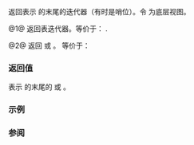 {{cpp/ranges/lazy_split_view/title|end}}
{{cpp/ranges/lazy_split_view/navbar}}

{{dcl begin}}
{{dcl|num=1|since=c++20|1=
constexpr auto end() requires ranges::forward_range&lt;V&gt; &amp;&amp; ranges::common_range&lt;V&gt;;
}}
{{dcl|num=2|since=c++20|1=
constexpr auto end() const;
}}
{{dcl end}}

返回表示 {{lconcept|view}} 的末尾的迭代器（有时是哨位）。令 {{rlpsi|/#base_}} 为底层视图。

@1@ 返回表迭代器。等价于：
{{c|return /*outer_iterator*/&lt;/*simple_view*/&lt;V&gt;&gt;{*this, ranges::end(base_)};}}.

@2@ 返回 {{rlpi|outer_iterator}} 或 {{lc|std::default_sentinel}}。
等价于：
{{source|1=
if constexpr (ranges::forward_range&lt;V&gt; &amp;&amp; ranges::forward_range&lt;const V&gt; &amp;&amp;
              ranges::common_range&lt;const V&gt;)
    return /*outer_iterator*/&lt;true&gt;{*this, ranges::end(base_)};
else
    return std::default_sentinel;
}}

===返回值===
表示 {{lconcept|view}} 的末尾的 {{rlpi|outer_iterator}} 或 {{lc|std::default_sentinel}}。

===示例===
{{example
|code=
#include &lt;iostream&gt;
#include &lt;ranges&gt;
#include &lt;string_view&gt;

int main()
{
    constexpr std::string_view keywords{"false float for friend"};
    std::ranges::lazy_split_view kw{keywords, ' '};
    const auto count = std::ranges::distance(kw.begin(), kw.end());
    std::cout &lt;&lt; "单词数: " &lt;&lt; count &lt;&lt; '\n';
}
|output=单词数: 4
}}

===参阅===
{{dsc begin}}
{{dsc inc|cpp/ranges/adaptor/dsc begin|lazy_split_view}}
{{dsc inc|cpp/ranges/adaptor/dsc end|split_view}}
{{dsc inc|cpp/ranges/dsc begin}}
{{dsc inc|cpp/ranges/dsc end}}
{{dsc end}}

{{langlinks|en|es|ja|ru}}